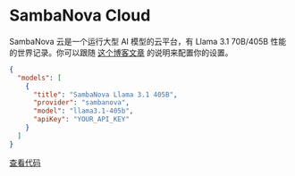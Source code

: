 # SambaNova Cloud

SambaNova 云是一个运行大型 AI 模型的云平台，有 Llama 3.1 70B/405B 性能的世界记录。你可以跟随 [这个博客文章](https://sambanova.ai/blog/accelerating-coding-with-sambanova-cloud?ref=blog.continue.dev) 的说明来配置你的设置。

```json title="config.json"
{
  "models": [
    {
      "title": "SambaNova Llama 3.1 405B",
      "provider": "sambanova",
      "model": "llama3.1-405b",
      "apiKey": "YOUR_API_KEY"
    }
  ]
}
```

[查看代码](https://github.com/continuedev/continue/blob/main/core/llm/llms/SambaNova.ts)
